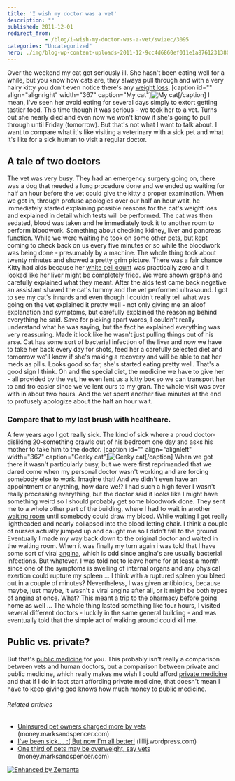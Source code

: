 ```yaml
---
title: 'I wish my doctor was a vet'
description: ""
published: 2011-12-01
redirect_from: 
            - /blog/i-wish-my-doctor-was-a-vet/swizec/3095
categories: "Uncategorized"
hero: ./img/blog-wp-content-uploads-2011-12-9cc4d6860ef011e1a87612313804ec91_73.jpg
---
```


Over the weekend my cat got seriously ill. She hasn't been eating well for a while, but you know how cats are, they always pull through and with a very hairy kitty you don't even notice there's any [weight loss](http://en.wikipedia.org/wiki/Weight_loss "Weight loss"). \[caption id="" align="alignright" width="367" caption="My cat"]![My cat](./img/blog-wp-content-uploads-2011-12-9cc4d6860ef011e1a87612313804ec91_73.jpg "My cat")\[/caption] I mean, I've seen her avoid eating for several days simply to extort getting tastier food. This time though it was serious - we took her to a vet. Turns out she nearly died and even now we won't know if she's going to pull through until Friday (tomorrow). But that's not what I want to talk about. I want to compare what it's like visiting a veterinary with a sick pet and what it's like for a sick human to visit a regular doctor.

## A tale of two doctors

The vet was very busy. They had an emergency surgery going on, there was a dog that needed a long procedure done and we ended up waiting for half an hour before the vet could give the kitty a proper examination. When we got in, through profuse apologies over our half an hour wait, he immediately started explaining possible reasons for the cat's weight loss and explained in detail which tests will be performed. The cat was then sedated, blood was taken and he immediately took it to another room to perform bloodwork. Something about checking kidney, liver and pancreas function. While we were waiting he took on some other pets, but kept coming to check back on us every five minutes or so while the bloodwork was being done - presumably by a machine. The whole thing took about twenty minutes and showed a pretty grim picture. There was a fair chance Kitty had aids because her [white cell count](http://en.wikipedia.org/wiki/Complete_blood_count "Complete blood count") was practically zero and it looked like her liver might be completely fried. We were shown graphs and carefully explained what they meant. After the aids test came back negative an assistant shaved the cat's tummy and the vet performed ultrasound. I got to see my cat's innards and even though I couldn't really tell what was going on the vet explained it pretty well - not only giving me an aloof explanation and symptoms, but carefully explained the reasoning behind everything he said. Save for picking apart words, I couldn't really understand what he was saying, but the fact he explained everything was very reassuring. Made it look like he wasn't just pulling things out of his arse. Cat has some sort of bacterial infection of the liver and now we have to take her back every day for shots, feed her a carefully selected diet and tomorrow we'll know if she's making a recovery and will be able to eat her meds as pills. Looks good so far, she's started eating pretty well. That's a good sign I think. Oh and the special diet, the medicine we have to give her - all provided by the vet, he even lent us a kitty box so we can transport her to and fro easier since we've lent ours to my gran. The whole visit was over with in about two hours. And the vet spent another five minutes at the end to profusely apologize about the half an hour wait.

### Compare that to my last brush with healthcare.

A few years ago I got really sick. The kind of sick where a proud doctor-disliking 20-something crawls out of his bedroom one day and asks his mother to take him to the doctor. \[caption id="" align="alignleft" width="367" caption="Geeky cat"]![Geeky cat](./img/blog-wp-content-uploads-2011-12-f2ea2d400a7211e1a87612313804ec91_72.jpg "Geeky cat")\[/caption] When we got there it wasn't particularly busy, but we were first reprimanded that we dared come when my personal doctor wasn't working and are forcing somebody else to work. Imagine that! And we didn't even have an appointment or anything, how dare we!? I had such a high fever I wasn't really processing everything, but the doctor said it looks like I might have something weird so I should probably get some bloodwork done. They sent me to a whole other part of the building, where I had to wait in another [waiting room](http://en.wikipedia.org/wiki/Waiting_room "Waiting room") until somebody could draw my blood. While waiting I got really lightheaded and nearly collapsed into the blood letting chair. I think a couple of nurses actually jumped up and caught me so I didn't fall to the ground. Eventually I made my way back down to the original doctor and waited in the waiting room. When it was finally my turn again i was told that I have some sort of viral [angina](http://en.wikipedia.org/wiki/Angina_pectoris "Angina pectoris"), which is odd since angina's are usually bacterial infections. But whatever. I was told not to leave home for at least a month since one of the symptoms is swelling of internal organs and any physical exertion could rupture my spleen ... I think with a ruptured spleen you bleed out in a couple of minutes? Nevertheless, I was given antibiotics, because maybe, just maybe, it wasn't a viral angina after all, or it might be both types of angina at once. What? This meant a trip to the pharmacy before going home as well ... The whole thing lasted something like four hours, I visited several different doctors - luckily in the same general building - and was eventually told that the simple act of walking around could kill me.

## Public vs. private?

But that's [public medicine](http://en.wikipedia.org/wiki/Public_health "Public health") for you. This probably isn't really a comparison between vets and human doctors, but a comparison between private and public medicine, which really makes me wish I could afford [private medicine](http://en.wikipedia.org/wiki/Private_healthcare "Private healthcare") and that if I do in fact start affording private medicine, that doesn't mean I have to keep giving god knows how much money to public medicine.

###### Related articles

-   [Uninsured pet owners charged more by vets](http://money.marksandspencer.com/news/2010/09/uninsured-pet-owners-charged-more-by-vets/7310/) (money.marksandspencer.com)
-   [I've been sick.... :( But now I'm all better!](http://lillij.wordpress.com/2011/11/05/i%e2%80%99ve-been-sick%e2%80%a6-but-now-i%e2%80%99m-all-better/) (lillij.wordpress.com)
-   [One third of pets may be overweight, say vets](http://money.marksandspencer.com/news/2010/07/one-third-of-pets-may-be-overweight,-say-vets/7169/) (money.marksandspencer.com)

[![Enhanced by Zemanta](http://img.zemanta.com/zemified_e.png?x-id=994bba52-216c-4a62-8e01-b01213c76dae)](http://www.zemanta.com/ "Enhanced by Zemanta")
